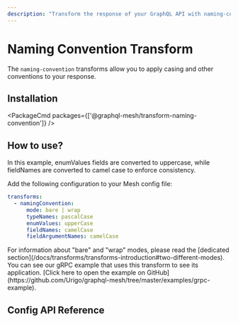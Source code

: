 ```yaml
---
description: "Transform the response of your GraphQL API with naming-convention. Apply casing and other conventions to your response with ease. #GraphQL #Mesh"
---
```


# Naming Convention Transform

The `naming-convention` transforms allow you to apply casing and other conventions to your response.

## Installation

<PackageCmd packages={['@graphql-mesh/transform-naming-convention']} />

## How to use?

<Callout>
  In this example, enumValues fields are converted to uppercase, while fieldNames are converted to
  camel case to enforce consistency.
</Callout>

Add the following configuration to your Mesh config file:

```yaml filename=".meshrc.yaml"
transforms:
  - namingConvention:
      mode: bare | wrap
      typeNames: pascalCase
      enumValues: upperCase
      fieldNames: camelCase
      fieldArgumentNames: camelCase
```

<Callout>
  For information about "bare" and "wrap" modes, please read the [dedicated
  section](/docs/transforms/transforms-introduction#two-different-modes).
</Callout>

<Callout>
  You can see our gRPC example that uses this transform to see its application. [Click here to open
  the example on GitHub](https://github.com/Urigo/graphql-mesh/tree/master/examples/grpc-example).
</Callout>

## Config API Reference


<API />
